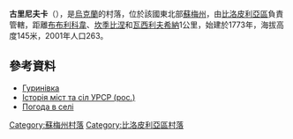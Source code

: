 {{coord|51|9|33|N|34|25|8|E|scale:100000_region:UA|display=title}}

'''古里尼夫卡'''（{{lang-uk|Гуринівка}}），是[[烏克蘭|烏克蘭]]的村落，位於該國東北部[[蘇梅州|蘇梅州]]，由[[比洛皮利亞區|比洛皮利亞區]]負責管轄，距離[[布布利科韋|布布利科韋]]、[[坎季比涅_(比洛皮利亞區)|坎季比涅]]和[[瓦西利夫希納|瓦西利夫希納]]1公里，始建於1773年，海拔高度145米，2001年人口263。

==參考資料==
* [http://w1.c1.rada.gov.ua/pls/z7502/A005?rdat1=15.12.2011&rf7571=28622 Гуринівка]{{dead link|date=2017年12月 |bot=InternetArchiveBot |fix-attempted=yes }}
* [https://web.archive.org/web/20120509055721/http://www.igsu.org.ua/Sumskaja.obl/Belopolxskij.rajon/Gurinovka.html Історія міст та сіл УРСР (рос.)]
* [http://weather.in.ua/ua/symskaja/6206 Погода в селі ] {{Wayback|url=http://weather.in.ua/ua/symskaja/6206 |date=20160305082753 }}

{{DEFAULTSORT:Гуринівка}}

[[Category:蘇梅州村落|Category:蘇梅州村落]]
[[Category:比洛皮利亞區村落|Category:比洛皮利亞區村落]]


{{Sumy-geo-stub}}